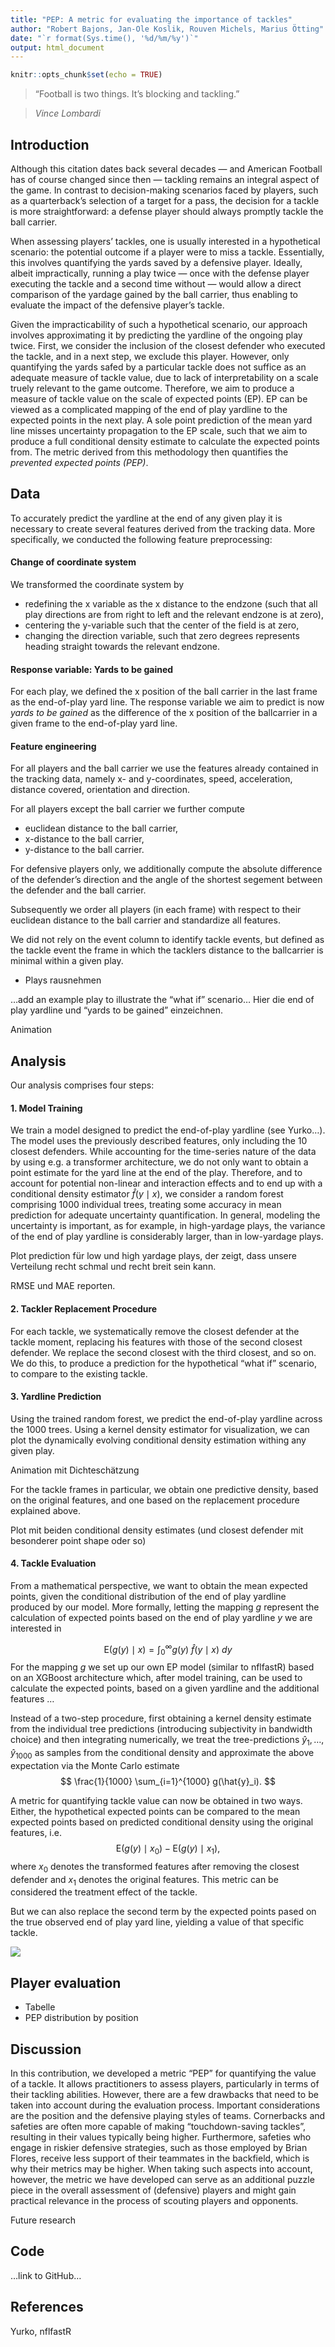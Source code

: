 ```yaml
---
title: "PEP: A metric for evaluating the importance of tackles"
author: "Robert Bajons, Jan-Ole Koslik, Rouven Michels, Marius Ötting"
date: "`r format(Sys.time(), '%d/%m/%y')`"
output: html_document
---
```


```r
knitr::opts_chunk$set(echo = TRUE)
```

> "Football is two things. It's blocking and tackling."

> *Vince Lombardi*

## Introduction

Although this citation dates back several decades --- and American Football has of course changed since then --- tackling remains an integral aspect of the game. In contrast to decision-making scenarios faced by players, such as a quarterback's selection of a target for a pass, the decision for a tackle is more straightforward: a defense player should always promptly tackle the ball carrier.

When assessing players' tackles, one is usually interested in a hypothetical scenario: the potential outcome if a player were to miss a tackle. 
Essentially, this involves quantifying the yards saved by a defensive player. Ideally, albeit impractically, running a play twice --- once with the defense player executing the tackle and a second time without --- would allow a direct comparison of the yardage gained by the ball carrier, thus enabling to evaluate the impact of the defensive player's tackle.

Given the impracticability of such a hypothetical scenario, our approach involves approximating it by predicting the yardline of the ongoing play twice. First, we consider the inclusion of the closest defender who executed the tackle, and in a next step, we exclude this player. However, only quantifying the yards safed by a particular tackle does not suffice as an adequate measure of tackle value, due to lack of interpretability on a scale truely relevant to the game outcome. Therefore, we aim to produce a measure of tackle value on the scale of expected points (EP). EP can be viewed as a complicated mapping of the end of play yardline to the expected points in the next play. A sole point prediction of the mean yard line misses uncertainty propagation to the EP scale, such that we aim to produce a full conditional density estimate to calculate the expected points from. The metric derived from this methodology then quantifies the *prevented expected points (PEP)*.

<!-- We will find that such density estimates often show multimodality, which is especially relevant when large yards gained have a strong effect on the expected points. -->

<!-- *Hier sollten wir noch etwas mehr bewerben, dass wir nicht einfach die gesaften yards rauskriegen sondern einen tackle value auf expected points Skala. Das ist ja ein sehr wichtiger Pluspunkt bei uns.* -->
<!-- Based on these predicted yardlines, we compute the expected points (EP) gained through the tackle. This approach enables us to evaluate players in terms of the importance of their tacklings. -->


## Data

To accurately predict the yardline at the end of any given play it is necessary to create several features derived from the tracking data. More specifically, we conducted the following feature preprocessing:

#### Change of coordinate system
We transformed the coordinate system by 

* redefining the x variable as the x distance to the endzone (such that all play directions are from right to left and the relevant endzone is at zero),
* centering the y-variable such that the center of the field is at zero,
* changing the direction variable, such that zero degrees represents heading straight towards the relevant endzone.

#### Response variable: Yards to be gained
For each play, we defined the x position of the ball carrier in the last frame as the end-of-play yard line. The response variable we aim to predict is now *yards to be gained* as the difference of the x position of the ballcarrier in a given frame to the end-of-play yard line.

#### Feature engineering
For all players and the ball carrier we use the features already contained in the tracking data, namely x- and y-coordinates, speed, acceleration, distance covered, orientation and direction.

For all players except the ball carrier we further compute

* euclidean distance to the ball carrier,
* x-distance to the ball carrier,
* y-distance to the ball carrier.

For defensive players only, we additionally compute the absolute difference of the defender's direction and the angle of the shortest segement between the defender and the ball carrier.

Subsequently we order all players (in each frame) with respect to their euclidean distance to the ball carrier and standardize all features.

We did not rely on the event column to identify tackle events, but defined as the tackle event the frame in which the tacklers distance to the ballcarrier is minimal within a given play.

- Plays rausnehmen

...add an example play to illustrate the "what if" scenario...
Hier die end of play yardline und "yards to be gained" einzeichnen.

Animation

## Analysis

Our analysis comprises four steps:

#### 1. Model Training
We train a model designed to predict the end-of-play yardline (see Yurko...). The model uses the previously described features, only including the 10 closest defenders. While accounting for the time-series nature of the data by using e.g. a transformer architecture, we do not only want to obtain a point estimate for the yard line at the end of the play. Therefore, and to account for potential non-linear and interaction effects and to end up with a conditional density estimator $\hat{f}(y \mid x)$, we consider a random forest comprising 1000 individual trees, treating some accuracy in mean prediction for adequate uncertainty quantification. In general, modeling the uncertainty is important, as for example, in high-yardage plays, the variance of the end of play yardline is considerably larger, than in low-yardage plays.

Plot prediction für low und high yardage plays, der zeigt, dass unsere Verteilung recht schmal und recht breit sein kann.

RMSE und MAE reporten.

#### 2. Tackler Replacement Procedure 
For each tackle, we systematically remove the closest defender at the tackle moment, replacing his features with those of the second closest defender. We replace the second closest with the third closest, and so on. We do this, to produce a prediction for the hypothetical "what if" scenario, to compare to the existing tackle.

#### 3. Yardline Prediction 
Using the trained random forest, we predict the end-of-play yardline across the 1000 trees. Using a kernel density estimator for visualization, we can plot the dynamically evolving conditional density estimation withing any given play.

Animation mit Dichteschätzung

For the tackle frames in particular, we obtain one predictive density, based on the original features, and one based on the replacement procedure explained above.

Plot mit beiden conditional density estimates (und closest defender mit besonderer point shape oder so)

#### 4. Tackle Evaluation 
<!-- We set up an own EP model (similar to nflfastR, ...) and calculate the EPs for all 1000 predictions and average the outcomes (because of integral calculations, Monte Carlo approximation).  -->
<!-- Es gibt zwei Möglichkeiten (echte + expected mit full player) einen Tackle Value zu berechnen, wir nehmen Möglichkeit 2  -->
<!-- This process yields the tackle's value *PEP* (for prevented Expected Points) with the respective tackler excluded from the data set.  -->

<!-- Causal inference Ansatz, aber auf g(y) also EP Ebene. -->
From a mathematical perspective, we want to obtain the mean expected points, given the conditional distribution of the end of play yardline produced by our model. More formally, letting the mapping $g$ represent the calculation of expected points based on the end of play yardline $y$ we are interested in

$$
\text{E}(g(y) \mid x) = \int_{0}^\infty g(y) \: \hat{f} (y \mid x) \: dy
$$
For the mapping $g$ we set up our own EP model (similar to nflfastR) based on an XGBoost architecture which, after model training, can be used to calculate the expected points, based on a given yardline and the additional features ...


Instead of a two-step procedure, first obtaining a kernel density estimate from the individual tree predictions (introducing subjectivity in bandwidth choice) and then integrating numerically, we treat the tree-predictions $\hat{y}_1, \dots, \hat{y}_{1000}$ as samples from the conditional density and approximate the above expectation via the Monte Carlo estimate
$$
\frac{1}{1000} \sum_{i=1}^{1000} g(\hat{y}_i).
$$

A metric for quantifying tackle value can now be obtained in two ways. Either, the hypothetical expected points can be compared to the mean expected points based on predicted conditional density using the original features, i.e.
$$
\text{E}(g(y) \mid x_0) - \text{E}(g(y) \mid x_1),
$$
where $x_0$ denotes the transformed features after removing the closest defender and $x_1$ denotes the original features. This metric can be considered the treatment effect of the tackle. 

But we can also replace the second term by the expected points pased on the true observed end of play yard line, yielding a value of that specific tackle.

![](plots/PEP_pipeline.jpg)

## Player evaluation

- Tabelle
- PEP distribution by position

## Discussion

In this contribution, we developed a metric "PEP" for quantifying the value of a tackle. It allows practitioners to assess players, particularly in terms of their tackling abilities. 
However, there are a few drawbacks that need to be taken into account during the evaluation process. Important considerations are the position and the defensive playing styles of teams. Cornerbacks and safeties are often more capable of making "touchdown-saving tackles", resulting in their values typically being higher. Furthermore, safeties who engage in riskier defensive strategies, such as those employed by Brian Flores, receive less support of their teammates in the backfield, which is why their metrics may be higher. 
When taking such aspects into account, however, the metric we have developed can serve as an additional puzzle piece in the overall assessment of (defensive) players and might gain practical relevance in the process of scouting players and opponents.

Future research

## Code

...link to GitHub...

## References

Yurko, nflfastR

